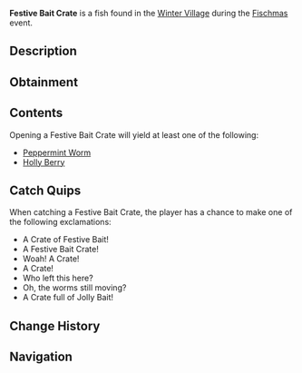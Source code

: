 {{FishInfobox
|image          = Festive Bait Crate.png
|rarity         = Limited
|event          = Fischmas
|sea            = First Sea
|location       = [[Fischmas]]
|sublocation    = 
|sources        = Fishing Rod
|radar_location = 
|xp             = 300
|weather        = 
|time           = 
|season         = 
|bait           = Magnet
|base_weight    = 8
|base_value     = 500
|weight_range   = 0
|base_chance    = 2.5
|base_resil     = 90
}}
'''Festive Bait Crate''' is a {{Rarity|Limited}} fish found in the [[Winter Village]] during the [[Fischmas]] event.

== Description ==
{{Description|A festive wooden crate with patterend fabric over top to preserve the bait inside. Seems like it fell off of santa's sleigh! Opening it might give you an array of jolly baits!|Bestiary Entry}}

== Obtainment ==
{{Description|Only can be caught during Fischmas24.|Bestiary Hint}}
{{Fish Availability|
Fischmas/Winter Village
|top_rods      = 
Magnet Rod\182351.23\182883.94;
Great Rod of Oscar\36929.96\92232.91;
Astralhook Rod\34603.1\96681.16;
Ethereal Prism Rod\34420.37\94739.47;
Leviathan's Fang Rod\33961.77\106263.68;
Resourceful Rod\26620.35\76165.4;
Free Spirit Rod\30196.22\98728.87;
Azure Of Lagoon\31643.3\96103.42;
Lucky Rod\20045.79\72139.69;
Training Rod\12986.22\53861.46;
Seraphic Rod\32984.2\94302.04;
No-Life Rod\32144.69\93628.83;
Rod Of The Forgotten Fang\30882.99\89240.28;
Challenger's Rod\29628.85\89258.83;
Blazebringer Rod\28763.21\89638.78;
Rod Of The Depths\27831.56\81890.3;
Rod Of The Exalted One\27502.36\84722.99;
Zeus Rod\27012.31\83474.29;
Trident Rod\26679.84\88777.84;
Verdant Shear Rod\26592.86\84659.48;
Depthseeker Rod\24195.18\75092.69;
Avalanche Rod\21906.26\67992.3;
Volcanic Rod\21063.58\66016.96;
Steady Rod\7237.89\22121.14
|recommended   = Magnet Rod
}}

== Contents ==
Opening a Festive Bait Crate will yield at least one of the following:
* [[Bait#Peppermint Worm|Peppermint Worm]]
* [[Bait#Holly Berry|Holly Berry]]

== Catch Quips ==
When catching a Festive Bait Crate, the player has a chance to make one of the following exclamations:
* A Crate of Festive Bait!
* A Festive Bait Crate!
* Woah! A Crate!
* A Crate!
* Who left this here?
* Oh, the worms still moving?
* A Crate full of Jolly Bait!

== Change History ==
{{Change History|{{subst:Current Version}}}}

== Navigation ==
{{Fish Navbox|Fischmas}}